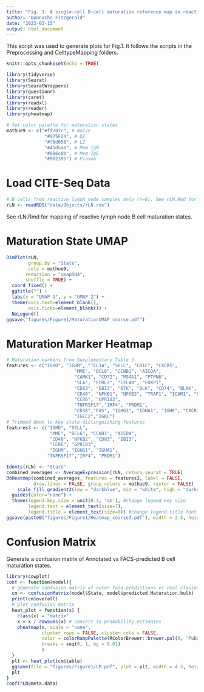 ```yaml
---
title: "Fig. 1: A single-cell B-cell maturation reference map in reactive lymph nodes"
author: "Donnacha Fitzgerald"
date: "2023-03-15"
output: html_document
---
```


This script was used to generate plots for Fig.1. It follows the scripts in the Preprocessing and CelltypeMapping folders.

```r
knitr::opts_chunk$set(echo = TRUE)
``` 

```r
library(tidyverse)
library(Seurat)
library(SeuratWrappers)
library(questionr)
library(caret)
library(readxl)
library(reader)
library(pheatmap)
```

```r
# Set color palette for maturation states
mathue9 <- c("#ff707c", # Naíve
              "#975F24", # DZ
              "#f8d058", # LZ
              "#41d5a8", # Mem IgM
              "#006c0b", # Mem IgG
              "#902395") # Plasma
```

# Load CITE-Seq Data
```r
# B cells from reactive lymph node samples only (n=8). See rLN.Rmd for maturation state annotation.
rLN <- readRDS("data/Objects/rLN.rds")
```

See rLN.Rmd for mapping of reactive lymph node B cell maturation states.

# Maturation State UMAP

```r
DimPlot(rLN,  
        group.by = "State",
        cols = mathue9,
       reduction = "umapRNA",
       shuffle = TRUE) +
  coord_fixed() +
  ggtitle("") +
  labs(x = "UMAP 1", y = "UMAP 2") +
  theme(axis.text=element_blank(),
        axis.ticks=element_blank()) +
  NoLegend()
ggsave("figures/Figure1/MaturationUMAP_coarse.pdf")
```

# Maturation Marker Heatmap
```r
# Maturation markers from Supplementary Table 3.
features <- c("IGHD", "IGHM", "TCL1A", "SELL", "CD1C", "CXCR5", 
                         "MME", "BCL6", "CCNB1", "AICDA", 
                         "CAMK1", "CD72", "MS4A1", "PTPN6", 
                         "SLA", "FCRL2", "CFLAR", "FOXP1",
                         "CD83", "EBI3", "BTK", "BLK", "CD74", "BLNK", 
                         "CD40", "NFKB1", "NFKB2", "TRAF1", "ICAM1", "REL", "RELB", "BACH2", 
                         "CCR6", "GPR183", 
                         "TNFRSF17","IRF4", "PRDM1", 
                         "CD38","FAS", "IGHG1", "IGHA1", "IGHE", "CXCR3", 
                         "IGLC2","IGKC")
# Trimmed down to key state-distinguishing features
features3 <- c("IGHD", "SELL",
                "MME", "BCL6", "CCNB1", "AICDA", 
                "CD40", "NFKB2", "CD83", "EBI3", 
                "CCR6", "GPR183",
                "IGHM", "IGHG1", "IGHA1",
               "TNFRSF17","IRF4", "PRDM1")
```

```r
Idents(rLN) <- "State"
combined_averages <- AverageExpression(rLN, return.seurat = TRUE) 
DoHeatmap(combined_averages, features = features3, label = FALSE, 
          draw.lines = FALSE, group.colors = mathue9, raster = FALSE)   +
    scale_fill_gradient2(low = "darkblue", mid = "white", high = "darkred", midpoint = 0) +
  guides(color="none") +
  theme(legend.key.size = unit(0.4, 'cm'), #change legend key size
        legend.text = element_text(size=7),
        legend.title = element_text(size=8)) #change legend title font size 
ggsave(paste0("figures/Figure1/Heatmap_coarse3.pdf"), width = 2.5, height = 4.5)
```

# Confusion Matrix

Generate a confusion matrix of Annotated vs FACS-predicted B cell maturation states.

```r
library(cowplot)
conf <- function(model){
  # generate confusion matrix of outer fold predictions vs real classes
  cm <- confusionMatrix(model$State, model$predicted.Maturation.bulk)
  print(cm$overall)
  # plot confusion matrix
  heat_plot = function(x) {
    class(x) = "matrix"
    x = x / rowSums(x) # convert to probability estimates
    pheatmap(x, scale = "none",
             cluster_rows = FALSE, cluster_cols = FALSE,
             color = colorRampPalette(RColorBrewer::brewer.pal(9, "PuBu"))(100),
             breaks = seq(0, 1, by = 0.01)
             )
  }
  plt <- heat_plot(cm$table)
  ggsave(file = "figures/Figure1/CM.pdf", plot = plt, width = 4.5, height = 4)
  plt
}
conf(rLN@meta.data)
```

